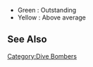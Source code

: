 *Green : Outstanding
*Yellow : Above average

{{EquipmentComparisonKai
|iterator = equipmentByType|type = 7
|bombing_outstanding = 10
|bombing_good = 8
|aa_outstanding = 2
|aa_good = 0
|asw_outstanding = 6
|asw_good = 3
|los_outstanding = 2
|los_good = 0
|range_outstanding = 2
|range_good = 1
|shelling_accuracy_good = 0
}}

==See Also==
{{Equipmentlist}}
[[Category:Dive Bombers]]